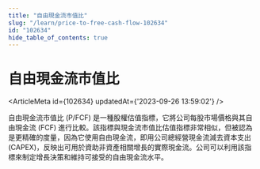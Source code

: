 ```yaml
---
title: "自由現金流市值比"
slug: "/learn/price-to-free-cash-flow-102634"
id: "102634"
hide_table_of_contents: true
---
```



# 自由現金流市值比

<ArticleMeta id={102634} updatedAt={'2023-09-26 13:59:02'} />
<div className='border-solid border-b border-t-0 my-4 border-[var(--ifm-color-gray-300)]' />

自由現金流市值比 (P/FCF) 是一種股權估值指標，它將公司每股市場價格與其自由現金流 (FCF) 進行比較。該指標與現金流市值比估值指標非常相似，但被認為是更精確的度量，因為它使用自由現金流，即用公司總經營現金流減去資本支出 (CAPEX)，反映出可用於資助非資產相關增長的實際現金流。公司可以利用該指標來制定增長決策和維持可接受的自由現金流水平。
